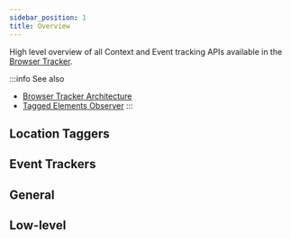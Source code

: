 ```yaml
---
sidebar_position: 1
title: Overview
---
```



High level overview of all Context and Event tracking APIs available in the [Browser Tracker](/tracking/core-concepts/trackers#browser-tracker).

:::info See also
- [Browser Tracker Architecture](/tracking/core-concepts/trackers#browser-tracker)
- [Tagged Elements Observer](/tracking/core-concepts/trackers.md#tagged-elements-observer)
:::

## Location Taggers
<LocationTaggersOverview />

## Event Trackers
<EventTrackersOverview />

## General
<GeneralOverview />

## Low-level
<LowLevelOverview />
